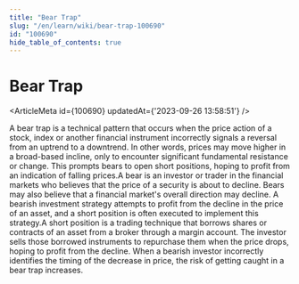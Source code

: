 ```yaml
---
title: "Bear Trap"
slug: "/en/learn/wiki/bear-trap-100690"
id: "100690"
hide_table_of_contents: true
---
```



# Bear Trap

<ArticleMeta id={100690} updatedAt={'2023-09-26 13:58:51'} />
<div className='border-solid border-b border-t-0 my-4 border-[var(--ifm-color-gray-300)]' />

A bear trap is a technical pattern that occurs when the price action of a stock, index or another financial instrument incorrectly signals a reversal from an uptrend to a downtrend. In other words, prices may move higher in a broad-based incline, only to encounter significant fundamental resistance or change. This prompts bears to open short positions, hoping to profit from an indication of falling prices.A bear is an investor or trader in the financial markets who believes that the price of a security is about to decline. Bears may also believe that a financial market's overall direction may decline. A bearish investment strategy attempts to profit from the decline in the price of an asset, and a short position is often executed to implement this strategy.A short position is a trading technique that borrows shares or contracts of an asset from a broker through a margin account. The investor sells those borrowed instruments to repurchase them when the price drops, hoping to profit from the decline. When a bearish investor incorrectly identifies the timing of the decrease in price, the risk of getting caught in a bear trap increases.

